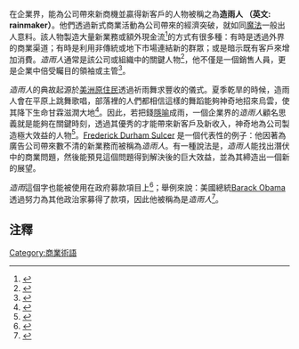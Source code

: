 在企業界，能為公司帶來新商機並贏得新客戶的人物被稱之為'''造雨人 （英文: rainmaker）'''。他們透過新式商業活動為公司帶來的經濟突破，就如同[[魔法|魔法]]一般出人意料。該人物製造大量新業務或額外現金流<ref name="twsJunB513">{{cite news|author = Shana Lynch|title = Cinequest's rainmaker is one to know|newspaper = Silicon Valley BizBlog|date = March 1, 2011|url = http://www.bizjournals.com/sanjose/blog/2011/03/cinequests-rainmaker-is-one-to-know.html|accessdate = June 2, 2012|archive-date = 2015-07-01|archive-url = https://web.archive.org/web/20150701123444/http://www.bizjournals.com/sanjose/blog/2011/03/cinequests-rainmaker-is-one-to-know.html|dead-url = no}}</ref>的方式有很多種：有時是透過外界的商業渠道；有時是利用非傳統或地下市場連結新的群眾；或是暗示既有客戶來增加消費。''造雨人''通常是該公司或組織中的關鍵人物<ref name="twsJunB515">{{cite news|author = David Benoit|title = UBS’s New Co-Head of Investment Banking A Big Rainmaker|newspaper = Wall Street Journal|quote = Why is Orcel so highly valued? Because he is a rainmaker who has made big deals, and a lot of fees.|date = March 22, 2012|url = http://blogs.wsj.com/deals/2012/03/22/ubss-new-co-head-of-investment-banking-a-big-rainmaker/|accessdate = June 2, 2012|archive-date = 2017-07-09|archive-url = https://web.archive.org/web/20170709082005/https://blogs.wsj.com/deals/2012/03/22/ubss-new-co-head-of-investment-banking-a-big-rainmaker/|dead-url = no}}</ref>，他不僅是一個銷售人員，更是企業中倍受矚目的領袖或主管<ref name="twsJunB511">{{cite news|author = Lucia Moses|title = Meredith Loses Rainmaker, Axes 80: Martin Reidy led integrated marketing unit|newspaper = Adweek|quote = Martin Reidy, who led the hot B-to-B unit Meredith Integrated Marketing (recently renamed Meredith Xcelerated Marketing), ....|date = April 25, 2012|url = http://www.adweek.com/news/press/meredith-loses-rainmaker-axes-80-139836|accessdate = June 2, 2012|archive-date = 2016-05-26|archive-url = https://web.archive.org/web/20160526111800/http://www.adweek.com/news/press/meredith-loses-rainmaker-axes-80-139836|dead-url = no}}</ref>。

''造雨人''的典故起源於[[美洲原住民|美洲原住民]]透過祈雨舞求豐收的儀式。夏季乾旱的時候，造雨人會在平原上跳舞歌唱，部落裡的人們都相信這樣的舞蹈能夠神奇地招來烏雲，使其降下生命甘霖滋潤大地<ref>{{cite web|title = Rain Dance|url = http://www.indians.org/articles/rain-dance.html|work = Indians.org|publisher = American Indian Heritage Foundation|accessdate = 4 September 2011|archive-date = 2019-06-30|archive-url = https://web.archive.org/web/20190630101810/http://www.indians.org/articles/rain-dance.html|dead-url = no}}</ref>。因此，若把錢[[隱喻|隱喻]]成雨，一個企業界的''造雨人''顧名思義就是能夠在關鍵時刻，透過其優秀的才能帶來新客戶及新收入，神奇地為公司製造極大效益的人物<ref>{{cite web|title = rainmaker.video|url = http://www.rainmaker.video/about/|work = rainmaker.video|publisher = Rainmaker Video|accessdate = 5 June 2015|archive-date = 2021-03-03|archive-url = https://web.archive.org/web/20210303151455/https://www.rainmaker.video/about|dead-url = no}}</ref>。[https://en.wikipedia.org/wiki/Frederick_D._Sulcer Frederick Durham Sulcer] {{Wayback|url=https://en.wikipedia.org/wiki/Frederick_D._Sulcer |date=20161206075635 }}是一個代表性的例子：他因著為廣告公司帶來數不清的新業務而被稱為''造雨人''。有一種說法是，''造雨人''能找出潛伏中的商業問題，然後能預見這個問題得到解決後的巨大效益，並為其締造出一個新的展望。

''造雨''這個字也能被使用在政府募款項目上<ref name="twsJunB514">{{cite news|author = LESLIE WAYNE|title = A Fund-Raising Rainmaker Arises Online|newspaper = The New York Times|date = November 29, 2007|url = http://www.nytimes.com/2007/11/29/us/politics/29actblue.html|accessdate = June 2, 2012|archive-date = 2021-03-24|archive-url = https://web.archive.org/web/20210324095753/https://www.nytimes.com/2007/11/29/us/politics/29actblue.html|dead-url = no}}</ref>；舉例來說：美國總統[[贝拉克·奥巴马|Barack Obama]] 透過努力為其他政治家募得了款項，因此他被稱為是''造雨人''<ref name="twsJunB512">{{cite news|author = BERNIE BECKER|title = The Presidential Rainmaker, Cont.|newspaper = The New York Times|quote = ... the president has still been a moneymaker for Democrats...|date = September 3, 2010|url = http://thecaucus.blogs.nytimes.com/2010/09/03/the-presidential-rainmaker-cont/|accessdate = June 2, 2012|archive-date = 2021-01-26|archive-url = https://web.archive.org/web/20210126062709/https://thecaucus.blogs.nytimes.com/2010/09/03/the-presidential-rainmaker-cont/|dead-url = no}}</ref>。

== 注釋 ==
{{Reflist|2}}
[[Category:商業術語|Category:商業術語]]